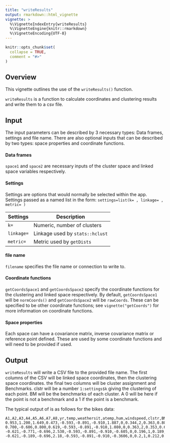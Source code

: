 ```yaml
---
title: "writeResults"
output: rmarkdown::html_vignette
vignette: >
  %\VignetteIndexEntry{writeResults}
  %\VignetteEngine{knitr::rmarkdown}
  %\VignetteEncoding{UTF-8}
---
```


```r
knitr::opts_chunk$set(
  collapse = TRUE,
  comment = "#>"
)
```

## Overview

This vignette outlines the use of the `writeResults()` function.

`writeResults` is a function to calculate coordinates and clustering results and write them to a csv file.


## Input

The input parameters can be described by 3 necessary types: Data frames, settings and file name. There are also optional inputs that can be described by two types: space properties and coordinate functions.

#### Data frames

`space1` and `space2` are necessary inputs of the cluster space and linked space variables respectively.

#### Settings

Settings are options that would normally be selected within the app. Settings passed as a named list in the form: `settings=list(k= , linkage= , metric= )`

| Settings | Description |
|--------|---------------------------------|
| `k=` | Numeric, number of clusters |
| `linkage=` | Linkage used by `stats::hclust` |
| `metric=` | Metric used by `getDists` |

#### file name

`filename` specifies the file name or connection to write to.

#### Coordinate functions

`getCoordsSpace1` and `getCoordsSpace2` specify the coordinate functions for the clustering and linked space respectively. By default, `getCoordsSpace1` will be `normCoords()` and `getCoordsSpace2` will be `rawCoords`. These can be specified to be other coordinate functions; see `vignette("getCoords")` for more information on coordinate functions.

#### Space properties

Each space can have a covariance matrix, inverse covariance matrix or reference point defined. These are used by some coordinate functions and will need to be provided if used.

## Output

`writeResults` will write a CSV file to the provided file name.
The first columns of the CSV will be linked space coordinates, then the clustering space coordinates. the final two columns will be cluster assignment and Benchmarks.
clstr will be a number `1:settings$k` giving the clustering of each point.
BM will be the benchmarks of each cluster. A 0 will be here if the point is not a benchmark and a 1 if the point is a benchmark.

The typical output of is as follows for the bikes data:

```
A1,A2,A3,A4,A5,A6,A7,A8,yr,temp,weathersit,atemp,hum,windspeed,clstr,BM
0.953,1.200,1.649,0.473,-0.593,-0.891,-0.910,1.887,0,0.344,2,0.363,0.805,0.160,1,0
0.700,-0.606,0.800,0.619,-0.593,-0.891,-0.910,1.080,0,0.363,2,0.353,0.696,0.248,3,0
-0.621,-0.771,-0.696,2.530,-0.593,-0.891,-0.910,-0.605,0,0.196,1,0.189,0.437,0.248,3,0
-0.621,-0.189,-0.696,2.18,-0.593,-0.891,-0.910,-0.3606,0,0.2,1,0.212,0.590,0.160,3,0

```


